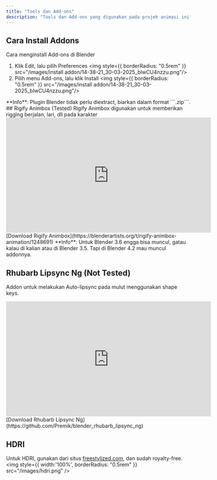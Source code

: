 ```yaml
---
title: "Tools dan Add-ons"
description: "Tools dan Add-ons yang digunakan pada projek animasi ini"
---
```

## Cara Install Addons
Cara menginstall Add-ons di Blender
1. Klik Edit, lalu pilih Preferences
<img  style={{ borderRadius: "0.5rem" }} src="/images/install addon/14-38-21_30-03-2025_blwCU4nzzu.png"/>
2. Pilih menu Add-ons, lalu klik Install
<img  style={{ borderRadius: "0.5rem" }} src="/images/install addon/14-38-21_30-03-2025_blwCU4nzzu.png"/>
<Info>
  **Info**: Plugin Blender tidak perlu diextract, biarkan dalam format ```.zip```.
</Info>
## Rigify Animbox (Tested)
Rigify Animbox digunakan untuk memberikan rigging berjalan, lari, dll pada karakter
<iframe
  width="560"
  height="315"
  src="https://www.youtube.com/embed/UEY_z3o6c1Q"
  title="YouTube video player"
  frameBorder="0"
  allow="accelerometer; autoplay; clipboard-write; encrypted-media; gyroscope; picture-in-picture"
  allowFullScreen
  style={{ width: '100%', borderRadius: '0.5rem' }}
></iframe>
[Download Rigify Animbox](https://blenderartists.org/t/rigify-animbox-animation/1248691)
<Info>
  **Info**: Untuk Blender 3.6 engga bisa muncul, gatau kalau di kalian atau di Blender 3.5. Tapi di Blender 4.2 mau muncul addonnya.
</Info>

## Rhubarb Lipsync Ng (Not Tested)
Addon untuk melakukan Auto-lipsync pada mulut menggunakan shape keys.
<iframe
  width="560"
  height="315"
  src="https://www.youtube.com/embed/JwU52eSVIbE"
  title="YouTube video player"
  frameBorder="0"
  allow="accelerometer; autoplay; clipboard-write; encrypted-media; gyroscope; picture-in-picture"
  allowFullScreen
  style={{ width: '100%', borderRadius: '0.5rem' }}
></iframe>
[Download Rhubarb Lipsync Ng](https://github.com/Premik/blender_rhubarb_lipsync_ng)

## HDRI
Untuk HDRI, gunakan dari situs [freestylized.com](https://freestylized.com/all-skybox/), dan sudah royalty-free.
<img style={{ width:'100%', borderRadius: "0.5rem" }} src="/images/hdri.png" />